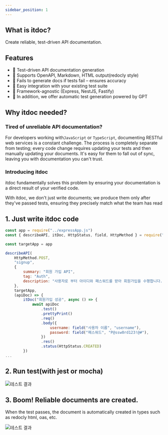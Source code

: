 ```yaml
---
sidebar_position: 1
---
```


## What is itdoc?

Create reliable, test-driven API documentation.

## Features

- 🧪 Test-driven API documentation generation
- 📄 Supports OpenAPI, Markdown, HTML output(redocly style)
- 🚫 Fails to generate docs if tests fail – ensures accuracy
- 🔧 Easy integration with your existing test suite
- 🧩 Framework-agnostic (Express, NestJS, Fastify)
- 🤖 In addition, we offer automatic test generation powered by GPT

## Why itdoc needed? 

### Tired of unreliable API documentation?

For developers working with`JavaScript` or `TypeScript`, documenting RESTful web services is a constant challenge. The process is completely separate from testing; every code change requires updating your tests and then manually updating your documents. It's easy for them to fall out of sync, leaving you with documentation you can't trust.

###  Introducing itdoc 
itdoc fundamentally solves this problem by ensuring your documentation is a direct result of your verified code.

With itdoc, we don't just write documents; we produce them only after they've passed tests, ensuring they precisely match what the team has read

## 1. Just write itdoc code 
```js
const app = require("../expressApp.js")
const { describeAPI, itDoc, HttpStatus, field, HttpMethod } = require("itdoc")

const targetApp = app

describeAPI(
    HttpMethod.POST,
    "signup",
    {
        summary: "회원 가입 API",
        tag: "Auth",
        description: "사용자로 부터 아이디와 패스워드를 받아 회원가입을 수행합니다.",
    },
    targetApp,
    (apiDoc) => {
        itDoc("회원가입 성공", async () => {
            await apiDoc
                .test()
                .prettyPrint()
                .req()
                .body({
                    username: field("사용자 이름", "username"),
                    password: field("패스워드", "P@ssw0rd123!@#"),
                })
                .res()
                .status(HttpStatus.CREATED)
        })
...
```

## 2. Run test(with jest or mocha) 
<img src="/img/intro_0.png" alt="테스트 결과" /> 

## 3. Boom! Reliable documents are created.
When the test passes, the document is automatically created in types such as redocly html, oas, etc.

<img src="/img/intro_1.png" alt="테스트 결과" />   
